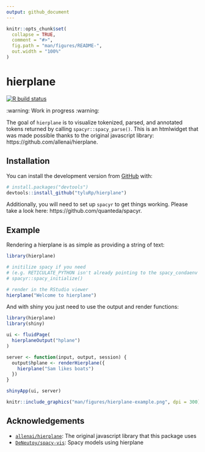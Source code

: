 ```yaml
---
output: github_document
---
```


<!-- README.md is generated from README.Rmd. Please edit that file -->

```r
knitr::opts_chunk$set(
  collapse = TRUE,
  comment = "#>",
  fig.path = "man/figures/README-",
  out.width = "100%"
)
```

# hierplane

<!-- badges: start -->
[![R build status](https://github.com/tyluRp/hierplane/workflows/R-CMD-check/badge.svg)](https://github.com/tyluRp/hierplane/actions)
<!-- badges: end -->

:warning: Work in progress :warning:

The goal of `hierplane` is to visualize tokenized, parsed, and annotated tokens returned by calling `spacyr::spacy_parse()`. This is an htmlwidget that was made possible thanks to the original javascript library: https://github.com/allenai/hierplane.

## Installation

You can install the development version from [GitHub](https://github.com/) with:

``` r
# install.packages("devtools")
devtools::install_github("tyluRp/hierplane")
```

Additionally, you will need to set up `spacyr` to get things working. Please take a look here: https://github.com/quanteda/spacyr.

## Example

Rendering a hierplane is as simple as providing a string of text:

```r
library(hierplane)

# initilize spacy if you need 
# (e.g. RETICULATE_PYTHON isn't already pointing to the spacy_condaenv in your .Renviron)
# spacyr::spacy_initialize()

# render in the RStudio viewer
hierplane("Welcome to hierplane")
```

And with shiny you just need to use the output and render functions:

```r
library(hierplane)
library(shiny)

ui <- fluidPage(
  hierplaneOutput("hplane")
)

server <- function(input, output, session) {
  output$hplane <- renderHierplane({
    hierplane("Sam likes boats")
  })
}

shinyApp(ui, server)
```

```r
knitr::include_graphics("man/figures/hierplane-example.png", dpi = 300)
```

## Acknowledgements

* [`allenai/hierplane`](https://github.com/allenai/hierplane): The original javascript library that this package uses
* [`DeNeutoy/spacy-vis`](https://github.com/DeNeutoy/spacy-vis): Spacy models using hierplane 
